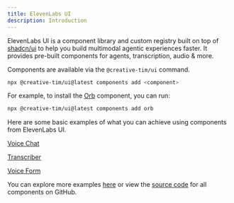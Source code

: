 ```yaml
---
title: ElevenLabs UI
description: Introduction
---
```


ElevenLabs UI is a component library and custom registry built on top of [shadcn/ui](https://ui.shadcn.com/) to help you build multimodal agentic experiences faster. It provides pre-built components for agents, transcription, audio & more.

Components are available via the `@creative-tim/ui` command.

```bash
npx @creative-tim/ui@latest components add <component>
```

For example, to install the [Orb](/docs/components/orb) component, you can run:

```bash
npx @creative-tim/ui@latest components add orb
```

Here are some basic examples of what you can achieve using components from ElevenLabs UI.

[Voice Chat](/blocks#voice-chat-01)

<ComponentPreview
  name="voice-chat-01"
  title="Voice Chat"
  hideCode={true}
  description="A voice chat interface."
/>
[Transcriber](/blocks#transcriber-01)

<ComponentPreview
  name="transcriber-01"
  title="Transcriber"
  hideCode={true}
  description="A transcriber interface."
/>

[Voice Form](/blocks#voice-form-01)

<ComponentPreview
  name="voice-form-01"
  title="Voice Form"
  hideCode={true}
  description="A voice form interface."
/>

You can explore more examples [here](/blocks) or view the [source code](https://github.com/elevenlabs/ui) for all components on GitHub.
